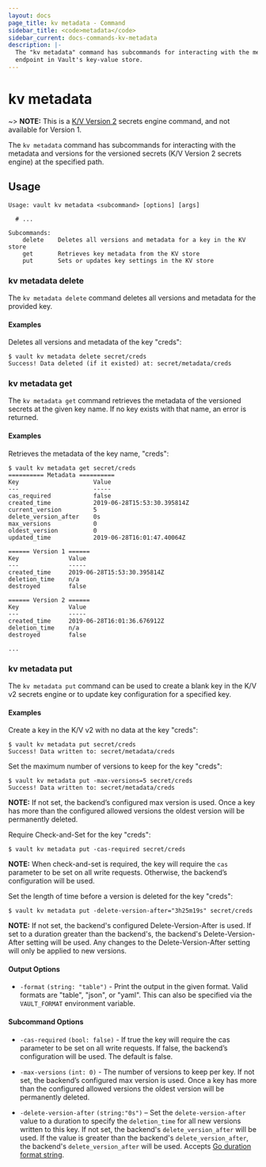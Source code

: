 ```yaml
---
layout: docs
page_title: kv metadata - Command
sidebar_title: <code>metadata</code>
sidebar_current: docs-commands-kv-metadata
description: |-
  The "kv metadata" command has subcommands for interacting with the metadata
  endpoint in Vault's key-value store.
---
```


# kv metadata

~> **NOTE:** This is a [K/V Version 2](/docs/secrets/kv/kv-v2.html) secrets
engine command, and not available for Version 1.

The `kv metadata` command has subcommands for interacting with the metadata and
versions for the versioned secrets (K/V Version 2 secrets engine) at the
specified path.

## Usage

```text
Usage: vault kv metadata <subcommand> [options] [args]

  # ...

Subcommands:
    delete    Deletes all versions and metadata for a key in the KV store
    get       Retrieves key metadata from the KV store
    put       Sets or updates key settings in the KV store
```

### kv metadata delete

The `kv metadata delete` command deletes all versions and metadata for the
provided key.

#### Examples

Deletes all versions and metadata of the key "creds":

```text
$ vault kv metadata delete secret/creds
Success! Data deleted (if it existed) at: secret/metadata/creds
```

### kv metadata get

The `kv metadata get` command retrieves the metadata of the versioned secrets at
the given key name. If no key exists with that name, an error is returned.

#### Examples

Retrieves the metadata of the key name, "creds":

```text
$ vault kv metadata get secret/creds
========== Metadata ==========
Key                     Value
---                     -----
cas_required            false
created_time            2019-06-28T15:53:30.395814Z
current_version         5
delete_version_after    0s
max_versions            0
oldest_version          0
updated_time            2019-06-28T16:01:47.40064Z

====== Version 1 ======
Key              Value
---              -----
created_time     2019-06-28T15:53:30.395814Z
deletion_time    n/a
destroyed        false

====== Version 2 ======
Key              Value
---              -----
created_time     2019-06-28T16:01:36.676912Z
deletion_time    n/a
destroyed        false

...
```

### kv metadata put

The `kv metadata put` command can be used to create a blank key in the K/V v2
secrets engine or to update key configuration for a specified key.

#### Examples

Create a key in the K/V v2 with no data at the key "creds":

```text
$ vault kv metadata put secret/creds
Success! Data written to: secret/metadata/creds
```

Set the maximum number of versions to keep for the key "creds":

```text
$ vault kv metadata put -max-versions=5 secret/creds
Success! Data written to: secret/metadata/creds
```

**NOTE:** If not set, the backend’s configured max version is used. Once a key
has more than the configured allowed versions the oldest version will be
permanently deleted.

Require Check-and-Set for the key "creds":

```text
$ vault kv metadata put -cas-required secret/creds
```

**NOTE:** When check-and-set is required, the key will require the `cas`
parameter to be set on all write requests. Otherwise, the backend’s
configuration will be used.

Set the length of time before a version is deleted for the key "creds":

```text
$ vault kv metadata put -delete-version-after="3h25m19s" secret/creds
```

**NOTE:** If not set, the backend's configured Delete-Version-After is used. If
set to a duration greater than the backend's, the backend's Delete-Version-After
setting will be used. Any changes to the Delete-Version-After setting will only
be applied to new versions.

#### Output Options

- `-format` `(string: "table")` - Print the output in the given format. Valid
  formats are "table", "json", or "yaml". This can also be specified via the
  `VAULT_FORMAT` environment variable.

#### Subcommand Options

- `-cas-required` `(bool: false)` - If true the key will require the cas
  parameter to be set on all write requests. If false, the backend’s
  configuration will be used. The default is false.

- `-max-versions` `(int: 0)` - The number of versions to keep per key. If not
  set, the backend’s configured max version is used. Once a key has more than the
  configured allowed versions the oldest version will be permanently deleted.

- `-delete-version-after` `(string:"0s")` – Set the `delete-version-after` value
  to a duration to specify the `deletion_time` for all new versions written to
  this key. If not set, the backend's `delete_version_after` will be used. If
  the value is greater than the backend's `delete_version_after`, the backend's
  `delete_version_after` will be used. Accepts [Go duration format
  string][duration-godoc].

[duration-godoc]: https://golang.org/pkg/time/#ParseDuration
